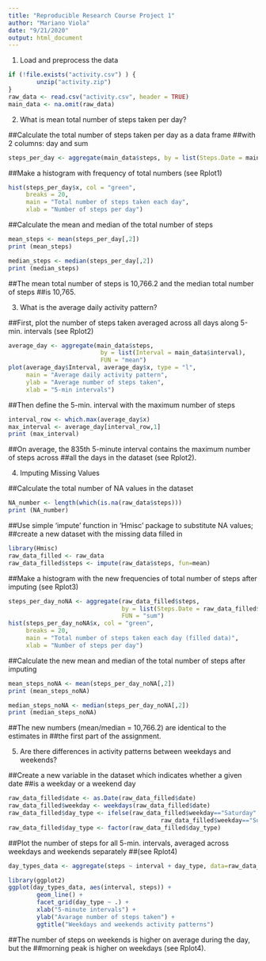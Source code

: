 ---
title: "Reproducible Research Course Project 1"
author: "Mariano Viola"
date: "9/21/2020"
output: html_document
---

1. Load and preprocess the data

```{r, echo = TRUE}
if (!file.exists("activity.csv") ) {
        unzip("activity.zip")
}
raw_data <- read.csv("activity.csv", header = TRUE)
main_data <- na.omit(raw_data)
```

2. What is mean total number of steps taken per day?

##Calculate the total number of steps taken per day as a data frame
##with 2 columns: day and sum

```{r, echo = TRUE}
steps_per_day <- aggregate(main_data$steps, by = list(Steps.Date = main_data$date), FUN = "sum")
```

##Make a histogram with frequency of total numbers (see Rplot1)

```{r, echo = TRUE}
hist(steps_per_day$x, col = "green", 
     breaks = 20,
     main = "Total number of steps taken each day",
     xlab = "Number of steps per day")
```

##Calculate the mean and median of the total number of steps     

```{r, echo = TRUE}
mean_steps <- mean(steps_per_day[,2])
print (mean_steps)

median_steps <- median(steps_per_day[,2])
print (median_steps)
```

##The mean total number of steps is 10,766.2 and the median total number of steps
##is 10,765.


3. What is the average daily activity pattern?

##First, plot the number of steps taken averaged across all days along 5-min. intervals (see Rplot2)

```{r, echo = TRUE}
average_day <- aggregate(main_data$steps, 
                          by = list(Interval = main_data$interval), 
                          FUN = "mean")
plot(average_day$Interval, average_day$x, type = "l", 
     main = "Average daily activity pattern", 
     ylab = "Average number of steps taken", 
     xlab = "5-min intervals")
```

##Then define the 5-min. interval with the maximum number of steps

```{r, echo = TRUE}
interval_row <- which.max(average_day$x)
max_interval <- average_day[interval_row,1]
print (max_interval)
```

##On average, the 835th 5-minute interval contains the maximum number of steps across 
##all the days in the dataset (see Rplot2).


4. Imputing Missing Values

##Calculate the total number of NA values in the dataset

```{r, echo = TRUE}
NA_number <- length(which(is.na(raw_data$steps)))
print (NA_number)
```

##Use simple 'impute' function in 'Hmisc' package to substitute NA values;
##create a new dataset with the missing data filled in

```{r, echo = TRUE}
library(Hmisc)
raw_data_filled <- raw_data
raw_data_filled$steps <- impute(raw_data$steps, fun=mean)
```

##Make a histogram with the new frequencies of total number of steps after imputing (see Rplot3)

```{r, echo = TRUE}
steps_per_day_noNA <- aggregate(raw_data_filled$steps, 
                                by = list(Steps.Date = raw_data_filled$date), 
                                FUN = "sum")
hist(steps_per_day_noNA$x, col = "green", 
     breaks = 20,
     main = "Total number of steps taken each day (filled data)",
     xlab = "Number of steps per day")
```

##Calculate the new mean and median of the total number of steps after imputing

```{r, echo = TRUE}
mean_steps_noNA <- mean(steps_per_day_noNA[,2])
print (mean_steps_noNA)

median_steps_noNA <- median(steps_per_day_noNA[,2])
print (median_steps_noNA)
```

##The new numbers (mean/median = 10,766.2) are identical to the estimates in 
##the first part of the assignment.


5. Are there differences in activity patterns between weekdays and weekends?

##Create a new variable in the dataset which indicates whether a given date 
##is a weekday or a weekend day

```{r, echo = TRUE}
raw_data_filled$date <- as.Date(raw_data_filled$date)
raw_data_filled$weekday <- weekdays(raw_data_filled$date)
raw_data_filled$day_type <- ifelse(raw_data_filled$weekday=="Saturday" |
                                           raw_data_filled$weekday=="Sunday","Weekend","Weekday")
raw_data_filled$day_type <- factor(raw_data_filled$day_type)
```

##Plot the number of steps for all 5-min. intervals, averaged across weekdays and weekends separately
##(see Rplot4)

```{r, echo = TRUE}
day_types_data <- aggregate(steps ~ interval + day_type, data=raw_data_filled, mean)

library(ggplot2)
ggplot(day_types_data, aes(interval, steps)) + 
        geom_line() + 
        facet_grid(day_type ~ .) +
        xlab("5-minute intervals") + 
        ylab("Avarage number of steps taken") +
        ggtitle("Weekdays and weekends activity patterns")
```

##The number of steps on weekends is higher on average during the day, but the
##morning peak is higher on weekdays (see Rplot4).
